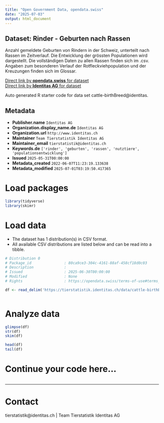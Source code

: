 ```yaml
---
title: "Open Government Data, opendata.swiss"
date: "2025-07-03"
output: html_document
---
```


## Dataset: Rinder - Geburten nach Rassen

Anzahl gemeldete Geburten von Rindern in der Schweiz, unterteilt nach Rassen im Zeitverlauf. Die Entwicklung der grössten Populationen wird dargestellt. Die vollständigen Daten zu allen Rassen finden sich im .csv. Angaben zum besonderen Verlauf der Rotfleckviehpopulation und der Kreuzungen finden sich im Glossar.

[Direct link by **opendata.swiss** for dataset](https://opendata.swiss/de/dataset/rinder-geburten-nach-rassen)<br>
[Direct link by **Identitas AG** for dataset](https://tierstatistik.identitas.ch/)

Auto generated R starter code for data set cattle-birthBreed@identitas.

## Metadata

- **Publisher.name** `Identitas AG`
- **Organization.display_name.de** `Identitas AG`
- **Organization.url** `http://www.identitas.ch`
- **Maintainer** `Team Tierstatistik Identitas AG`
- **Maintainer_email** `tierstatistik@identitas.ch`
- **Keywords.de** `['rinder', 'geburten', 'rassen', 'nutztiere', 'populationsentwicklung']`
- **Issued** `2025-05-31T00:00:00`
- **Metadata_created** `2022-06-07T11:23:19.133638`
- **Metadata_modified** `2025-07-01T03:19:50.417365`


# Load packages

```r

library(tidyverse)
library(skimr)

```

# Load data

-   The dataset has 1 distribution(s) in CSV format.
-   All available CSV distributions are listed below and can be read into a tibble.

```r

# Distribution 0
# Package_id               : 80ca9ce3-304c-4161-88af-458cf18d0c03
# Description              : 
# Issued                   : 2025-06-30T00:00:00
# Modified                 : None
# Rights                   : https://opendata.swiss/terms-of-use#terms_by

df <- read_delim('https://tierstatistik.identitas.ch/data/cattle-birthBreed.csv')



```

# Analyze data

```r

glimpse(df)
str(df)
skim(df)

head(df)
tail(df)

```

# Continue your code here...

```r

```

------------------------------------------------------------------------

# Contact

tierstatistik@identitas.ch | Team Tierstatistik Identitas AG
